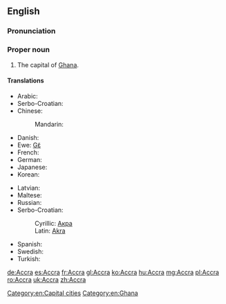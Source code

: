 ==English==

{{wikipedia}}

===Pronunciation===
{{a|US}} {{IPA|/ə.ˈkɹɑ/|ˈæk.ɹə/}}

===Proper noun===
{{en-proper noun}}

# The capital of [[Ghana]].

====Translations====
{{rfc-tsort|duplicate language: Serbo-Croatian}}
{{trans-top|capital of Ghana}}
* Arabic: {{t-|ar|أكرا|f|tr='ákraa}}
* Serbo-Croatian: {{t|sh|Akra|f}}
* Chinese:
*: Mandarin: {{t|cmn|阿克拉|tr=Ākèlā|sc=Hani}}
* Danish: {{t-|da|Accra}}
* Ewe: [[Gɛ̃]]
* French: {{t+|fr|Accra}}
* German: {{t+|de|Accra|n}}
* Japanese: {{t-|ja|アクラ|tr=Akura}}
* Korean: {{t-|ko|아크라|tr=Akeura|sc=Hang}}
{{trans-mid}}
* Latvian: {{t-|lv|Akra|xs=Latvian}}
* Maltese: {{t-|mt|Akkra}}
* Russian: {{t+|ru|Аккра|f|tr=Ákkra}}
* Serbo-Croatian:
*: Cyrillic: [[Акра#Serbo-Croatian|Акра]] {{f}}
*: Latin: [[Akra#Serbo-Croatian|Akra]] {{f}}
* Spanish: {{t+|es|Accra|f}}
* Swedish: {{t-|sv|Accra}}
* Turkish: {{t-|tr|Akra}}
{{trans-bottom}}

[[Category:en:Capital cities]]
[[Category:en:Ghana]]

[[de:Accra]]
[[es:Accra]]
[[fr:Accra]]
[[gl:Accra]]
[[ko:Accra]]
[[hu:Accra]]
[[mg:Accra]]
[[pl:Accra]]
[[ro:Accra]]
[[uk:Accra]]
[[zh:Accra]]